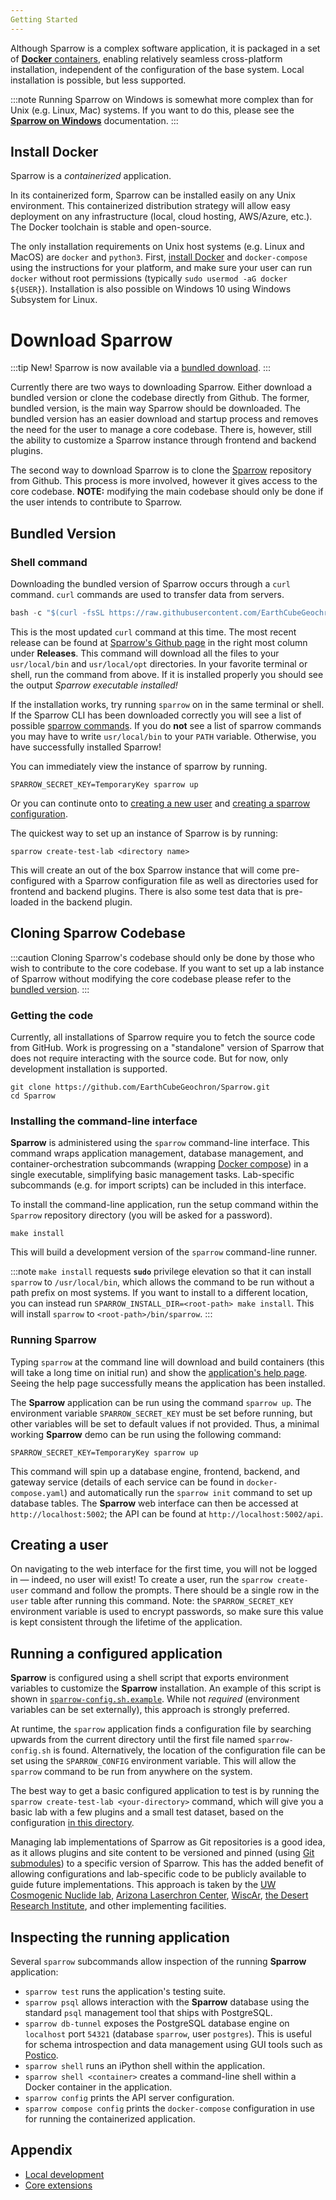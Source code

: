 ```yaml
---
Getting Started
---
```



Although Sparrow is a complex software application, it is packaged in
a set of [**Docker** containers](https://www.docker.com/), enabling relatively seamless cross-platform
installation, independent of the configuration of the base system.
Local installation is possible, but less supported.

:::note
Running Sparrow on Windows is somewhat more complex than for Unix (e.g. Linux, Mac)
systems. If you want to do this, please see the [**Sparrow on Windows**](/docs/sparrow-on-windows)
documentation.
:::

## Install Docker

Sparrow is a _containerized_ application.

In its containerized form, Sparrow can be installed easily
on any Unix environment. This containerized
distribution strategy will allow easy deployment on any infrastructure
(local, cloud hosting, AWS/Azure, etc.).
The Docker toolchain is stable and open-source.

The only installation requirements on Unix host
systems (e.g. Linux and MacOS) are `docker` and `python3`.
First, [install Docker](https://docs.docker.com/install/) and
`docker-compose` using the instructions for your platform, and
make sure your user can run `docker` without root permissions (typically
`sudo usermod -aG docker ${USER}`).
Installation is also possible on Windows 10 using Windows Subsystem for Linux.

# Download Sparrow

:::tip New!
Sparrow is now available via a [bundled download](/docs/getting-started#bundled-version).
:::

Currently there are two ways to downloading Sparrow. Either
download a bundled version or clone the codebase directly from Github. The former, bundled version,
is the main way Sparrow should be downloaded. The bundled version has an easier download and startup process and removes
the need for the user to manage a core codebase. There is, however, still the ability to customize a Sparrow instance through
frontend and backend plugins.

The second way to download Sparrow is to clone the [Sparrow](https://github.com/EarthCubeGeochron/Sparrow) repository from Github.
This process is more involved, however it gives access to the core codebase.
**NOTE:** modifying the main codebase should only be done if the user intends to
contribute to Sparrow.

## Bundled Version

### Shell command

Downloading the bundled version of Sparrow occurs through a `curl` command. `curl` commands are used
to transfer data from servers.

```javascript
bash -c "$(curl -fsSL https://raw.githubusercontent.com/EarthCubeGeochron/Sparrow/HEAD/get-sparrow.sh)"
```

This is the most updated `curl` command at this time. The most recent release can be found at [Sparrow's Github page](https://github.com/EarthCubeGeochron/Sparrow) in the right most column
under **Releases**. This command will download all the files to your `usr/local/bin` and `usr/local/opt` directories.
In your favorite terminal or shell, run the command from above. If it is installed properly you should
see the output _Sparrow executable installed!_

If the installation works, try running `sparrow` on in the same terminal or shell. If the Sparrow CLI has been downloaded correctly
you will see a list of possible [sparrow commands](/docs/command-line-interface). If you do **not** see a list of sparrow commands you may have to write `usr/local/bin` to your `PATH` variable.
Otherwise, you have successfully installed Sparrow!

You can immediately view the instance of sparrow by running.

```
SPARROW_SECRET_KEY=TemporaryKey sparrow up
```

Or you can continute onto to [creating a new user](/docs/getting-started#creating-a-user) and
[creating a sparrow configuration](/docs/getting-started#running-a-configured-application).

The quickest way to set up an instance of Sparrow is by running:

```
sparrow create-test-lab <directory name>
```

This will create an out of the box Sparrow instance that will come pre-configured with a Sparrow configuration file as well
as directories used for frontend and backend plugins. There is also some test data that is pre-loaded in the backend plugin.

## Cloning Sparrow Codebase

:::caution
Cloning Sparrow's codebase should only be done by those who wish to contribute to the core codebase.
If you want to set up a lab instance of Sparrow without modifying the core codebase please refer to
the [bundled version](/docs/getting-started#bundled-version).
:::

### Getting the code

Currently, all installations of Sparrow require you to fetch the source code
from GitHub. Work is progressing on a "standalone" version of Sparrow that does not require
interacting with the source code. But for now, only development installation
is supported.

```
git clone https://github.com/EarthCubeGeochron/Sparrow.git
cd Sparrow
```

### Installing the command-line interface

**Sparrow** is administered using the `sparrow` command-line
interface. This command wraps application management, database management,
and container-orchestration subcommands (wrapping [Docker compose](https://docs.docker.com/compose/))
in a single executable, simplifying basic management tasks.
Lab-specific subcommands (e.g. for import scripts) can be included in this
interface.

To install the command-line application, run the setup command within the
`Sparrow` repository directory (you will be asked for a password).

```
make install
```

This will build a development version of the
`sparrow` command-line runner.

:::note
`make install` requests **`sudo`** privilege elevation so that it can
install `sparrow` to `/usr/local/bin`, which allows the command to be
run without a path prefix on most systems. If you want to install to a different location, you can
instead run `SPARROW_INSTALL_DIR=<root-path> make install`. This will install `sparrow`
to `<root-path>/bin/sparrow`.
:::

### Running Sparrow

Typing `sparrow` at the command line will download and build containers
(this will take a long time on initial run)
and show the [application's help page](/docs/cli).
Seeing the help page successfully means the application has been installed.

The **Sparrow** application can be run using the command
`sparrow up`. The environment variable
`SPARROW_SECRET_KEY` must be set before running, but other variables
will be set to default values if not provided. Thus, a minimal working
**Sparrow** demo can be run using the following command:

```
SPARROW_SECRET_KEY=TemporaryKey sparrow up
```

This command will spin up a database engine, frontend, backend,
and gateway service (details of each service can be found in
`docker-compose.yaml`) and automatically run the `sparrow init`
command to set up database tables.
The **Sparrow** web interface can then be accessed at `http://localhost:5002`;
the API can be found at `http://localhost:5002/api`.

## Creating a user

On navigating to the web interface for the first time, you will not be logged
in — indeed, no user will exist! To create a user, run the `sparrow create-user` command and follow the prompts. There should be a single row in
the `user` table after running this command. Note: the `SPARROW_SECRET_KEY`
environment variable is used to encrypt passwords, so make sure
this value is kept consistent through the lifetime of the application.

## Running a configured application

**Sparrow** is configured using a shell script that exports environment
variables to customize the **Sparrow** installation. An example of this script
is shown in [`sparrow-config.sh.example`](https://github.com/EarthCubeGeochron/Sparrow/blob/master/sparrow-config.sh.example).
While not _required_ (environment
variables can be set externally), this approach is strongly preferred.

At runtime, the `sparrow` application finds a configuration file by searching
upwards from the current directory until the first file named
`sparrow-config.sh` is found. Alternatively, the location of the configuration
file can be set using the `SPARROW_CONFIG` environment variable. This will
allow the `sparrow` command to be run from anywhere on the system.

The best way to get a basic configured application to test is by running the
`sparrow create-test-lab <your-directory>` command, which will give you a
basic lab with a few plugins and a small test dataset, based on the configuration
[in this directory](https://github.com/EarthCubeGeochron/Sparrow/tree/master/test-lab).

Managing lab implementations of Sparrow as Git repositories is a good idea, as it
allows plugins and site content to be versioned and pinned (using [Git submodules](https://git-scm.com/docs/git-submodule))
to a specific version of Sparrow. This has the added benefit of allowing configurations
and lab-specific code to be publicly available to guide future implementations. This approach
is taken by the [UW Cosmogenic Nuclide lab](https://github.com/EarthCubeGeochron/sparrow-uw-cosmo),
[Arizona Laserchron Center](https://github.com/EarthCubeGeochron/Sparrow-LaserChron),
[WiscAr](https://github.com/EarthCubeGeochron/Sparrow-WiscAr),
[the Desert Research Institute](https://github.com/EarthCubeGeochron/Sparrow-luminescence-demo),
and other implementing facilities.

## Inspecting the running application

Several `sparrow` subcommands allow inspection of the running
**Sparrow** application:

- `sparrow test` runs the application's testing suite.
- `sparrow psql` allows interaction with the **Sparrow** database
  using the standard `psql` management tool that ships with PostgreSQL.
- `sparrow db-tunnel` exposes the PostgreSQL database engine
  on `localhost` port `54321` (database `sparrow`, user `postgres`).
  This is useful for schema introspection and data management
  using GUI tools such as [Postico](https://eggerapps.at/postico/).
- `sparrow shell` runs an iPython shell within the application.
- `sparrow shell <container>` creates a command-line shell within a Docker
  container in the application.
- `sparrow config` prints the API server configuration.
- `sparrow compose config` prints the `docker-compose` configuration
  in use for running the containerized application.

## Appendix

- [Local development](/docs/local-development)
- [Core extensions](/docs/core/extensions)

